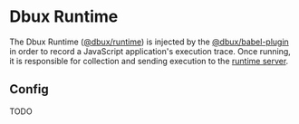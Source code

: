 # Dbux Runtime


<TOC toc={toc} />

The Dbux Runtime ([@dbux/runtime](https://www.npmjs.com/package/@dbux/runtime)) is injected by the [@dbux/babel-plugin](./dbux-babel-plugin) in order to record a JavaScript application's execution trace.
Once running, it is responsible for collection and sending execution to the [runtime server](../tools-and-configuration/dbux-code#runtime-server).


## Config

TODO

